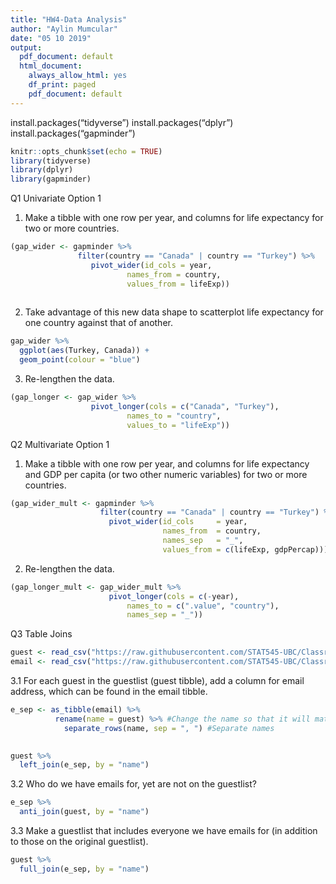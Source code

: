 ---
title: "HW4-Data Analysis"
author: "Aylin Mumcular"
date: "05 10 2019"
output:
  pdf_document: default
  html_document:
    always_allow_html: yes
    df_print: paged
    pdf_document: default
---
install.packages("tidyverse")
install.packages("dplyr")
install.packages("gapminder")

```{r setup, include=FALSE}
knitr::opts_chunk$set(echo = TRUE)
library(tidyverse)
library(dplyr)
library(gapminder)
```

Q1 Univariate Option 1

1. Make a tibble with one row per year, and columns for life expectancy for two or more countries.

```{r}
(gap_wider <- gapminder %>% 
               filter(country == "Canada" | country == "Turkey") %>% 
                  pivot_wider(id_cols = year, 
                          names_from = country, 
                          values_from = lifeExp))
                
```


2. Take advantage of this new data shape to scatterplot life expectancy for one country against that of another.

```{r}

gap_wider %>% 
  ggplot(aes(Turkey, Canada)) +
  geom_point(colour = "blue")

```


3. Re-lengthen the data.

```{r}

(gap_longer <- gap_wider %>% 
                  pivot_longer(cols = c("Canada", "Turkey"), 
                          names_to = "country", 
                          values_to = "lifeExp"))

```

Q2 Multivariate Option 1

1. Make a tibble with one row per year, and columns for life expectancy and GDP per capita (or two other numeric variables) for two or more countries.

```{r}

(gap_wider_mult <- gapminder %>% 
                    filter(country == "Canada" | country == "Turkey") %>% 
                      pivot_wider(id_cols     = year, 
                                  names_from  = country, 
                                  names_sep   = "_", 
                                  values_from = c(lifeExp, gdpPercap)))

```


2. Re-lengthen the data.

```{r}

(gap_longer_mult <- gap_wider_mult %>% 
                      pivot_longer(cols = c(-year), 
                          names_to = c(".value", "country"),
                          names_sep = "_"))

```

Q3 Table Joins

```{r}

guest <- read_csv("https://raw.githubusercontent.com/STAT545-UBC/Classroom/master/data/wedding/attend.csv")
email <- read_csv("https://raw.githubusercontent.com/STAT545-UBC/Classroom/master/data/wedding/emails.csv")


```

3.1 For each guest in the guestlist (guest tibble), add a column for email address, which can be found in the email tibble.

```{r}

e_sep <- as_tibble(email) %>% 
          rename(name = guest) %>% #Change the name so that it will match in both tables
            separate_rows(name, sep = ", ") #Separate names

    
guest %>% 
  left_join(e_sep, by = "name")

```

3.2 Who do we have emails for, yet are not on the guestlist?

```{r}

e_sep %>% 
  anti_join(guest, by = "name")

```

3.3 Make a guestlist that includes everyone we have emails for (in addition to those on the original guestlist).

```{r}

guest %>% 
  full_join(e_sep, by = "name")

```



